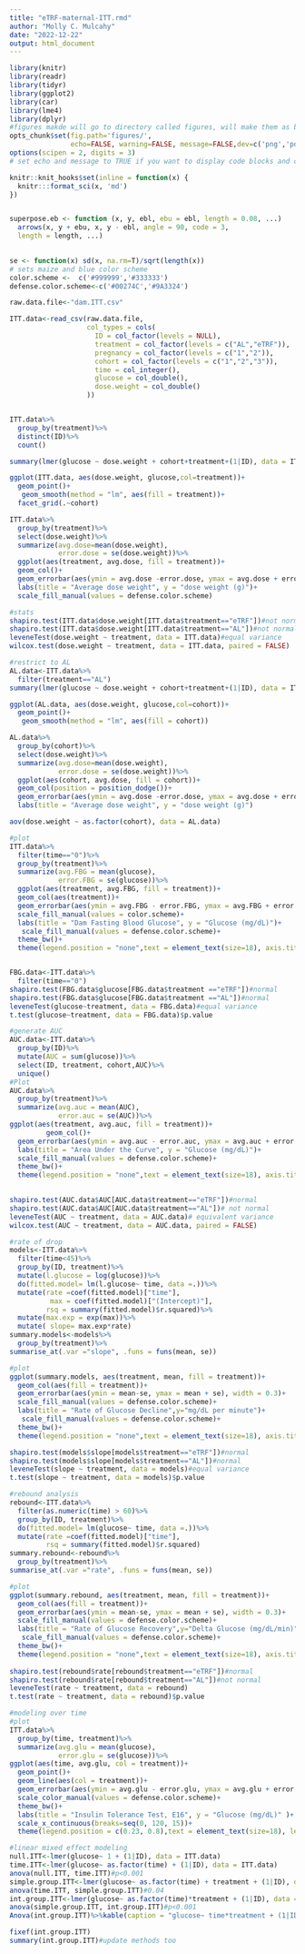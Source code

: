 ```yaml
---
title: "eTRF-maternal-ITT.rmd"
author: "Molly C. Mulcahy"
date: "2022-12-22"
output: html_document
---
```


```r
library(knitr)
library(readr)
library(tidyr)
library(ggplot2)
library(car)
library(lme4)
library(dplyr)
#figures makde will go to directory called figures, will make them as both png and pdf files 
opts_chunk$set(fig.path='figures/',
               echo=FALSE, warning=FALSE, message=FALSE,dev=c('png','pdf'))
options(scipen = 2, digits = 3)
# set echo and message to TRUE if you want to display code blocks and code output respectively

knitr::knit_hooks$set(inline = function(x) {
  knitr:::format_sci(x, 'md')
})


superpose.eb <- function (x, y, ebl, ebu = ebl, length = 0.08, ...)
  arrows(x, y + ebu, x, y - ebl, angle = 90, code = 3,
  length = length, ...)

  
se <- function(x) sd(x, na.rm=T)/sqrt(length(x))
# sets maize and blue color scheme
color.scheme <-  c('#999999','#333333')
defense.color.scheme<-c('#00274C','#9A3324')
```

```r
raw.data.file<-"dam.ITT.csv"

ITT.data<-read_csv(raw.data.file,
                   col_types = cols(
                     ID = col_factor(levels = NULL),
                     treatment = col_factor(levels = c("AL","eTRF")),
                     pregnancy = col_factor(levels = c("1","2")),
                     cohort = col_factor(levels = c("1","2","3")),
                     time = col_integer(),
                     glucose = col_double(),
                     dose.weight = col_double()
                   ))


ITT.data%>%
  group_by(treatment)%>%
  distinct(ID)%>%
  count()
```


```r
summary(lmer(glucose ~ dose.weight + cohort+treatment+(1|ID), data = ITT.data))

ggplot(ITT.data, aes(dose.weight, glucose,col=treatment))+
  geom_point()+
   geom_smooth(method = "lm", aes(fill = treatment))+
  facet_grid(.~cohort)

ITT.data%>%
  group_by(treatment)%>%
  select(dose.weight)%>%
  summarize(avg.dose=mean(dose.weight),
            error.dose = se(dose.weight))%>%
  ggplot(aes(treatment, avg.dose, fill = treatment))+
  geom_col()+
  geom_errorbar(aes(ymin = avg.dose -error.dose, ymax = avg.dose + error.dose), width =0.2)+
  labs(title = "Average dose weight", y = "dose weight (g)")+
  scale_fill_manual(values = defense.color.scheme)

#stats
shapiro.test(ITT.data$dose.weight[ITT.data$treatment=="eTRF"])#not normal
shapiro.test(ITT.data$dose.weight[ITT.data$treatment=="AL"])#not normal
leveneTest(dose.weight ~ treatment, data = ITT.data)#equal variance
wilcox.test(dose.weight ~ treatment, data = ITT.data, paired = FALSE)

#restrict to AL
AL.data<-ITT.data%>%
  filter(treatment=="AL")
summary(lmer(glucose ~ dose.weight + cohort+treatment+(1|ID), data = ITT.data))

ggplot(AL.data, aes(dose.weight, glucose,col=cohort))+
  geom_point()+
   geom_smooth(method = "lm", aes(fill = cohort))

AL.data%>%
  group_by(cohort)%>%
  select(dose.weight)%>%
  summarize(avg.dose=mean(dose.weight),
            error.dose = se(dose.weight))%>%
  ggplot(aes(cohort, avg.dose, fill = cohort))+
  geom_col(position = position_dodge())+
  geom_errorbar(aes(ymin = avg.dose -error.dose, ymax = avg.dose + error.dose), width =0.2)+
  labs(title = "Average dose weight", y = "dose weight (g)")

aov(dose.weight ~ as.factor(cohort), data = AL.data)

```

```r
#plot
ITT.data%>%
  filter(time=="0")%>%
  group_by(treatment)%>%
  summarize(avg.FBG = mean(glucose),
            error.FBG = se(glucose))%>%
  ggplot(aes(treatment, avg.FBG, fill = treatment))+
  geom_col(aes(treatment))+
  geom_errorbar(aes(ymin = avg.FBG - error.FBG, ymax = avg.FBG + error.FBG),width =0.3)+
  scale_fill_manual(values = color.scheme)+
  labs(title = "Dam Fasting Blood Glucose", y = "Glucose (mg/dL)")+
   scale_fill_manual(values = defense.color.scheme)+
  theme_bw()+
  theme(legend.position = "none",text = element_text(size=18), axis.title.x = element_blank())


FBG.data<-ITT.data%>%
  filter(time=="0")
shapiro.test(FBG.data$glucose[FBG.data$treatment =="eTRF"])#normal
shapiro.test(FBG.data$glucose[FBG.data$treatment =="AL"])#normal
leveneTest(glucose~treatment, data = FBG.data)#equal variance
t.test(glucose~treatment, data = FBG.data)$p.value
```
```r
#generate AUC
AUC.data<-ITT.data%>%
  group_by(ID)%>%
  mutate(AUC = sum(glucose))%>%
  select(ID, treatment, cohort,AUC)%>%
  unique()
#Plot
AUC.data%>%
  group_by(treatment)%>%
  summarize(avg.auc = mean(AUC),
            error.auc = se(AUC))%>%
ggplot(aes(treatment, avg.auc, fill = treatment))+
         geom_col()+
  geom_errorbar(aes(ymin = avg.auc - error.auc, ymax = avg.auc + error.auc), width =0.3)+
  labs(title = "Area Under the Curve", y = "Glucose (mg/dL)")+
  scale_fill_manual(values = defense.color.scheme)+
  theme_bw()+
  theme(legend.position = "none",text = element_text(size=18), axis.title.x = element_blank())
 

shapiro.test(AUC.data$AUC[AUC.data$treatment=="eTRF"])#normal
shapiro.test(AUC.data$AUC[AUC.data$treatment=="AL"])# not normal
leveneTest(AUC ~ treatment, data = AUC.data)# equivalent variance
wilcox.test(AUC ~ treatment, data = AUC.data, paired = FALSE)
```

```r
#rate of drop
models<-ITT.data%>%
  filter(time<45)%>%
  group_by(ID, treatment)%>%
  mutate(l.glucose = log(glucose))%>%
  do(fitted.model= lm(l.glucose~ time, data =.))%>%
  mutate(rate =coef(fitted.model)["time"],
          max = coef(fitted.model)["(Intercept)"],
         rsq = summary(fitted.model)$r.squared)%>%
  mutate(max.exp = exp(max))%>%
  mutate( slope= max.exp*rate)
summary.models<-models%>%
  group_by(treatment)%>%
summarise_at(.var ="slope", .funs = funs(mean, se))

#plot
ggplot(summary.models, aes(treatment, mean, fill = treatment))+
  geom_col(aes(fill = treatment))+
  geom_errorbar(aes(ymin = mean-se, ymax = mean + se), width = 0.3)+
  scale_fill_manual(values = defense.color.scheme)+
  labs(title = "Rate of Glucose Decline",y="mg/dL per minute")+
   scale_fill_manual(values = defense.color.scheme)+
  theme_bw()+
  theme(legend.position = "none",text = element_text(size=18), axis.title.x = element_blank())

shapiro.test(models$slope[models$treatment=="eTRF"])#normal
shapiro.test(models$slope[models$treatment=="AL"])#normal
leveneTest(slope ~ treatment, data = models)#equal variance
t.test(slope ~ treatment, data = models)$p.value
```

```r
#rebound analysis
rebound<-ITT.data%>%
  filter(as.numeric(time) > 60)%>%
  group_by(ID, treatment)%>%
  do(fitted.model= lm(glucose~ time, data =.))%>%
  mutate(rate =coef(fitted.model)["time"],
         rsq = summary(fitted.model)$r.squared)
summary.rebound<-rebound%>%
  group_by(treatment)%>%
summarise_at(.var ="rate", .funs = funs(mean, se))

#plot
ggplot(summary.rebound, aes(treatment, mean, fill = treatment))+
  geom_col(aes(fill = treatment))+
  geom_errorbar(aes(ymin = mean-se, ymax = mean + se), width = 0.3)+
  scale_fill_manual(values = defense.color.scheme)+
  labs(title = "Rate of Glucose Recovery",y="Delta Glucose (mg/dL/min)")+
   scale_fill_manual(values = defense.color.scheme)+
  theme_bw()+
  theme(legend.position = "none",text = element_text(size=18), axis.title.x = element_blank())
  
shapiro.test(rebound$rate[rebound$treatment=="eTRF"])#normal
shapiro.test(rebound$rate[rebound$treatment=="AL"])#not normal
leveneTest(rate ~ treatment, data = rebound)
t.test(rate ~ treatment, data = rebound)$p.value
```

```r
#modeling over time
#plot
ITT.data%>%
  group_by(time, treatment)%>%
  summarize(avg.glu = mean(glucose),
            error.glu = se(glucose))%>%
ggplot(aes(time, avg.glu, col = treatment))+
  geom_point()+
  geom_line(aes(col = treatment))+
  geom_errorbar(aes(ymin = avg.glu - error.glu, ymax = avg.glu + error.glu), width =0.4)+
  scale_color_manual(values = defense.color.scheme)+
  theme_bw()+
  labs(title = "Insulin Tolerance Test, E16", y = "Glucose (mg/dL)" )+
  scale_x_continuous(breaks=seq(0, 120, 15))+
  theme(legend.position = c(0.23, 0.8),text = element_text(size=18), legend.background = element_blank())

#linear mixed effect modeling
null.ITT<-lmer(glucose~ 1 + (1|ID), data = ITT.data)
time.ITT<-lmer(glucose~ as.factor(time) + (1|ID), data = ITT.data)
anova(null.ITT, time.ITT)#p<0.001
simple.group.ITT<-lmer(glucose~ as.factor(time) + treatment + (1|ID), data = ITT.data)
anova(time.ITT, simple.group.ITT)#0.04
int.group.ITT<-lmer(glucose~ as.factor(time)*treatment + (1|ID), data = ITT.data)
anova(simple.group.ITT, int.group.ITT)#p<0.001
Anova(int.group.ITT)%>%kable(caption = "glucose~ time*treatment + (1|ID)")

fixef(int.group.ITT)
summary(int.group.ITT)#update methods too
```
